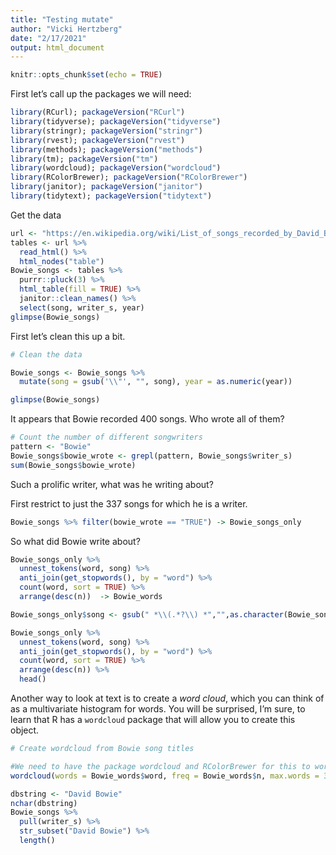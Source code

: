 ```yaml
---
title: "Testing mutate"
author: "Vicki Hertzberg"
date: "2/17/2021"
output: html_document
---
```


```r
knitr::opts_chunk$set(echo = TRUE)
```

First let's call up the packages we will need:

```r

library(RCurl); packageVersion("RCurl")
library(tidyverse); packageVersion("tidyverse")
library(stringr); packageVersion("stringr")
library(rvest); packageVersion("rvest")
library(methods); packageVersion("methods")
library(tm); packageVersion("tm")
library(wordcloud); packageVersion("wordcloud")
library(RColorBrewer); packageVersion("RColorBrewer")
library(janitor); packageVersion("janitor")
library(tidytext); packageVersion("tidytext")

```


Get the data

```r

url <- "https://en.wikipedia.org/wiki/List_of_songs_recorded_by_David_Bowie"
tables <- url %>% 
  read_html() %>% 
  html_nodes("table")
Bowie_songs <- tables %>%
  purrr::pluck(3) %>%
  html_table(fill = TRUE) %>%
  janitor::clean_names() %>%
  select(song, writer_s, year)
glimpse(Bowie_songs)

```

First let's clean this up a bit.

```r

# Clean the data

Bowie_songs <- Bowie_songs %>%
  mutate(song = gsub('\\"', "", song), year = as.numeric(year)) 

glimpse(Bowie_songs)

```

It appears that Bowie recorded 400 songs. Who wrote all of them?

```r

# Count the number of different songwriters
pattern <- "Bowie"
Bowie_songs$bowie_wrote <- grepl(pattern, Bowie_songs$writer_s)
sum(Bowie_songs$bowie_wrote)


```

Such a prolific writer, what was he writing about? 

First restrict to just the 337 songs for which he is a writer.

```r

Bowie_songs %>% filter(bowie_wrote == "TRUE") -> Bowie_songs_only

```

So what did Bowie write about?

```r

Bowie_songs_only %>%
  unnest_tokens(word, song) %>%
  anti_join(get_stopwords(), by = "word") %>%
  count(word, sort = TRUE) %>%
  arrange(desc(n))  -> Bowie_words

```





```r

Bowie_songs_only$song <- gsub(" *\\(.*?\\) *","",as.character(Bowie_songs_only$song))

Bowie_songs_only %>%
  unnest_tokens(word, song) %>%
  anti_join(get_stopwords(), by = "word") %>%
  count(word, sort = TRUE) %>%
  arrange(desc(n)) %>%
  head()

```

Another way to look at text is to create a _word cloud_, which you can think of as a multivariate histogram for words. You will be surprised, I'm sure, to learn that R has a `wordcloud` package that will allow you to create this object.


```r

# Create wordcloud from Bowie song titles

#We need to have the package wordcloud and RColorBrewer for this to work.
wordcloud(words = Bowie_words$word, freq = Bowie_words$n, max.words = 30, scale = c(4, 1), colors = topo.colors(n=30), random.color = TRUE)

```







```r

dbstring <- "David Bowie"
nchar(dbstring)
Bowie_songs %>%
  pull(writer_s) %>%
  str_subset("David Bowie") %>%
  length()

```



